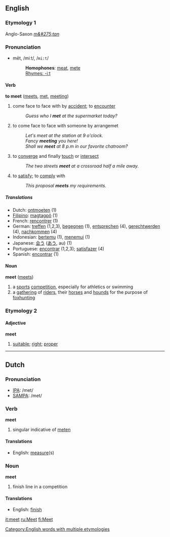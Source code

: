 ==English==
===Etymology 1===
Anglo-Saxon ''[[m&#275;tan]]''

===Pronunciation===
*mēt, /miːt/, /<tt>mi:t</tt>/
*:'''Homophones''': [[meat]], [[mete]]
*:[[Rhymes:English:-iːt|Rhymes: -iːt]]

==== Verb ====
'''to meet''' ([[meets]], [[met]], [[meeting]])

#come face to face with by [[accident]]; to [[encounter]]
#:''Guess who I '''met''' at the supermarket today?''
#to come face to face with someone by arrangemet
#:''Let's meet at the station at 9 o'clock.''
#:''Fancy '''meeting''' you here!''
#:''Shall we '''meet''' at 8 p.m in our favorite chatroom?''
#to [[converge]] and finally [[touch]] or [[intersect]]
#:''The two streets '''meet''' at a crossroad half a mile away.''
#to [[satisfy]]; to [[comply]] with
#:''This proposal '''meets''' my requirements.''

=====Translations=====
*Dutch: [[ontmoeten]] (1)
*[[Filipino]]: [[magtagpô]] (1)
*French: [[rencontrer]] (1)
*German: [[treffen]] (1,2,3), [[begegnen]] (1), [[entsprechen]] (4), [[gerechtwerden]] (4), [[nachkommen]] (4)
*Indonesian: [[temu|bertemu]] (1), [[temu|menemui]] (1)
*Japanese: [[会う]] ([[あう]], au) (1)
*Portuguese: [[encontrar]] (1,2,3); [[satisfazer]] (4)
*Spanish: [[encontrar]] (1)

==== Noun ====
'''meet''' ([[meets]])

#a [[sport]]s [[competition]], especially for athletics or swimming
#a [[gathering]] of [[rider]]s, their [[horse]]s and [[hound]]s for the purpose of [[foxhunting]]

===Etymology 2===
====Adjective====
'''meet'''

# [[suitable]]; [[right]]; [[proper]]

----

==Dutch==
=== Pronunciation ===
*[[w:IPA|IPA]]: /met/
*[[w:SAMPA|SAMPA]]: /met/

=== Verb ===
'''meet'''

# singular indicative of [[meten]]

==== Translations ====
*English: [[measure]](s)

=== Noun ===
'''meet'''

# finish line in a competition

==== Translations ====
*English: [[finish]]

[[Category:English words with multiple etymologies]]

[[it:meet]]
[[ru:Meet]]
[[fi:Meet]]